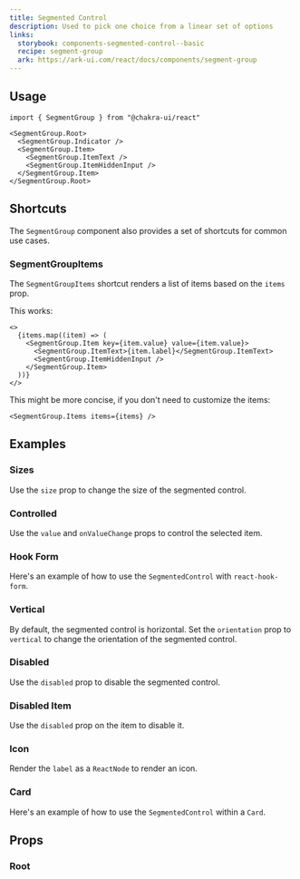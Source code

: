 ```yaml
---
title: Segmented Control
description: Used to pick one choice from a linear set of options
links:
  storybook: components-segmented-control--basic
  recipe: segment-group
  ark: https://ark-ui.com/react/docs/components/segment-group
---
```


<ExampleTabs name="segmented-control-basic" />

## Usage

```tsx
import { SegmentGroup } from "@chakra-ui/react"
```

```tsx
<SegmentGroup.Root>
  <SegmentGroup.Indicator />
  <SegmentGroup.Item>
    <SegmentGroup.ItemText />
    <SegmentGroup.ItemHiddenInput />
  </SegmentGroup.Item>
</SegmentGroup.Root>
```

## Shortcuts

The `SegmentGroup` component also provides a set of shortcuts for common use
cases.

### SegmentGroupItems

The `SegmentGroupItems` shortcut renders a list of items based on the `items`
prop.

This works:

```tsx
<>
  {items.map((item) => (
    <SegmentGroup.Item key={item.value} value={item.value}>
      <SegmentGroup.ItemText>{item.label}</SegmentGroup.ItemText>
      <SegmentGroup.ItemHiddenInput />
    </SegmentGroup.Item>
  ))}
</>
```

This might be more concise, if you don't need to customize the items:

```tsx
<SegmentGroup.Items items={items} />
```

## Examples

### Sizes

Use the `size` prop to change the size of the segmented control.

<ExampleTabs name="segmented-control-with-sizes" />

### Controlled

Use the `value` and `onValueChange` props to control the selected item.

<ExampleTabs name="segmented-control-controlled" />

### Hook Form

Here's an example of how to use the `SegmentedControl` with `react-hook-form`.

<ExampleTabs name="segmented-control-with-hook-form" />

### Vertical

By default, the segmented control is horizontal. Set the `orientation` prop to
`vertical` to change the orientation of the segmented control.

<ExampleTabs name="segmented-control-vertical" />

### Disabled

Use the `disabled` prop to disable the segmented control.

<ExampleTabs name="segmented-control-with-disabled" />

### Disabled Item

Use the `disabled` prop on the item to disable it.

<ExampleTabs name="segmented-control-with-disabled-item" />

### Icon

Render the `label` as a `ReactNode` to render an icon.

<ExampleTabs name="segmented-control-with-icon" />

### Card

Here's an example of how to use the `SegmentedControl` within a `Card`.

<ExampleTabs name="segmented-control-in-card" />

## Props

### Root

<PropTable component="SegmentGroup" part="Root" />
